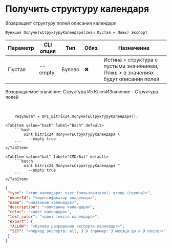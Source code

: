 ﻿---
sidebar_position: 10
description:  Возвращает структуру полей описания календаряСтраницы
keywords: [1C, 1С, 1С:Предприятие, 1С:Предприятие 8.3, API, Интеграция, Сервисы, Обмен, OneScript, CLI, Bitrix24]
---


# Получить структуру календаря
 Возвращает структуру полей описания календаря



`Функция ПолучитьСтруктуруКалендаря(Знач Пустая = Ложь) Экспорт`

  | Параметр | CLI опция | Тип | Обяз. | Назначение |
  |-|-|-|-|-|
  | Пустая | --empty | Булево | &#x2716; | Истина > структура с пустыми значениями, Ложь > в значениях будут описания полей |

  
  Возвращаемое значение:   Структура Из КлючИЗначение - Структура полей

<br/>




```bsl title="Пример использования для 1С:Предприятие/OneScript"
    Результат = OPI_Bitrix24.ПолучитьСтруктуруКалендаря();
```
    

 <Tabs>
  
    <TabItem value="bash" label="Bash" default>
        ```bash
            oint bitrix24 ПолучитьСтруктуруКалендаря \
              --empty true
        ```
    </TabItem>
  
    <TabItem value="bat" label="CMD/Bat" default>
        ```batch
            oint bitrix24 ПолучитьСтруктуруКалендаря ^
              --empty true
        ```
    </TabItem>
</Tabs>


```json title="Результат"
{
 "type": "<тип календаря: user (пользователя), group (группы)>",
 "ownerId": "<идентификатор владельца>",
 "name": "<название календаря>",
 "description": "<описание календаря>",
 "color": "<цвет календаря>",
 "text_color": "<цвет текста календаря>",
 "export": {
  "ALLOW": "<булево разрешения экспорта календаря>",
  "SET": "<период экспорта: all, 3_9 (пример: 3 месяца до и 9 после)>"
 }
}
```
